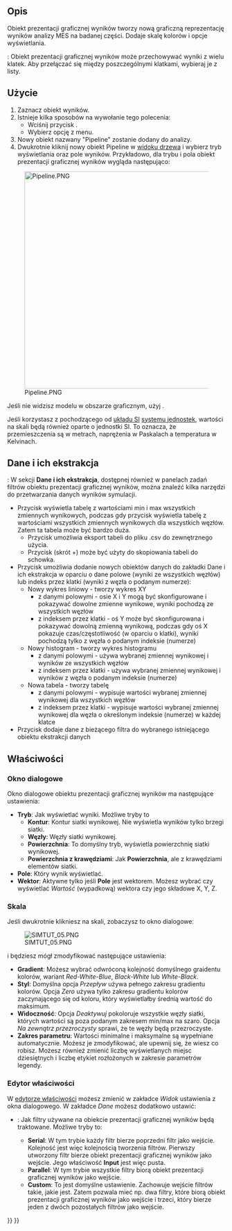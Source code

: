 <languages/>

{{Docnav
|[[FEM_PostApplyChanges/pl|Zastosuj zmiany]]
|[[FEM_PostBranchFilter/pl|Gałąź obiektu prezentacji graficznej wyników]]
|[[FEM_Workbench/pl|środowisko pracy MES]]
|IconL=FEM_PostApplyChanges.svg
|IconR=FEM_PostBranchFilter.svg
|IconC=Workbench_FEM.svg
}}

<div class="mw-translate-fuzzy">
{{GuiCommand/pl
|Name=FEM PostPipelineFromResult
|Name/pl=MES: Prezentacja graficzna wyników
|MenuLocation=Wyniku → Prezentacja graficzna wyników
|Workbenches=[[FEM_Workbench/pl|MES]]
|Version=0.17
|SeeAlso=[[FEM_ResultShow/pl|Pokaż wyniki]], [[FEM_tutorial/pl|Poradnik MES]]
}}
</div>

<span id="Description"></span>
==Opis==

Obiekt prezentacji graficznej wyników tworzy nową graficzną reprezentację wyników analizy MES na badanej części. Dodaje skalę kolorów i opcje wyświetlania.

{{Version/pl|1.1}}: Obiekt prezentacji graficznej wyników może przechowywać wyniki z wielu klatek. Aby przełączać się między poszczególnymi klatkami, wybieraj je z listy.

<span id="Usage"></span>
==Użycie==

<div class="mw-translate-fuzzy">
# Zaznacz obiekt wyników.
# Istnieje kilka sposobów na wywołanie tego polecenia:
#* Wciśnij przycisk {{Button|[[Image:FEM_PostPipelineFromResult.svg|16px]] [[FEM_PostPipelineFromResult/pl|Prezentacja graficzna wyników]]}}.
#* Wybierz opcję {{MenuCommand|Wyniki → [[Image:FEM_PostPipelineFromResult.svg|16px]] Prezentacja graficzna wyników}} z menu.
# Nowy obiekt nazwany "Pipeline" zostanie dodany do analizy.
# Dwukrotnie kliknij nowy obiekt Pipeline w [[Tree_view/pl|widoku drzewa]] i wybierz tryb wyświetlania oraz pole wyników. Przykładowo, dla trybu {{Value|Powierzchnia}} i pola {{Value|Naprężenia von Mises}} obiekt prezentacji graficznej wyników wygląda następująco:
[[File:Pipeline.PNG|500px]]
</div>

Jeśli nie widzisz modelu w obszarze graficznym, użyj {{MenuCommand|Edycja → Preferencje → Wyświetlanie → Widok 3D → Renderowanie → Kolor podświetlenia}}.

Jeśli korzystasz z pochodzącego od [https://pl.wikipedia.org/wiki/Uk%C5%82ad_SI układu SI] [[Preferences_Editor/pl#Jednostki|systemu jednostek]], wartości na skali będą również oparte o jednostki SI. To oznacza, że przemieszczenia są w metrach, naprężenia w Paskalach a temperatura w Kelvinach.

<span id="Data_and_extractions"></span>
==Dane i ich ekstrakcja==

{{Version/pl|1.1}}: W sekcji '''Dane i ich ekstrakcja''', dostępnej również w panelach zadań filtrów obiektu prezentacji graficznej wyników, można znaleźć kilka narzędzi do przetwarzania danych wyników symulacji. 
* Przycisk {{Button|Podsumowanie danych}} wyświetla tabelę z wartościami min i max wszystkich zmiennych wynikowych, podczas gdy przycisk {{Button|Pokaż dane}} wyświetla tabelę z wartościami wszystkich zmiennych wynikowych dla wszystkich węzłów. Zatem ta tabela może być bardzo duża.
** Przycisk {{Button|Eksport do CSV}} umożliwia eksport tabeli do pliku .csv do zewnętrznego użycia.
** Przycisk {{Button|Skopiuj wybór do schowka}} (skrót {{KEY|Ctrl}}+{{KEY|C}}) może być użyty do skopiowania tabeli do schowka.
* Przycisk {{Button|Nowe}} umożliwia dodanie nowych obiektów danych do zakładki Dane i ich ekstrakcja w oparciu o dane polowe (wyniki ze wszystkich węzłów) lub indeks przez klatki (wyniki z węzła o podanym numerze):
** Nowy wykres liniowy - tworzy wykres XY
*** z danymi polowymi - osie X i Y mogą być skonfigurowane i pokazywać dowolne zmienne wynikowe, wyniki pochodzą ze wszystkich węzłów
*** z indeksem przez klatki - oś Y może być skonfigurowana i pokazywać dowolną zmienną wynikową, podczas gdy oś X pokazuje czas/częstotliwość (w oparciu o klatki), wyniki pochodzą tylko z węzła o podanym indeksie (numerze)
** Nowy histogram - tworzy wykres histogramu
*** z danymi polowymi - używa wybranej zmiennej wynikowej i wyników ze wszystkich węzłów
*** z indeksem przez klatki - używa wybranej zmiennej wynikowej i wyników z węzła o podanym indeksie (numerze)
** Nowa tabela - tworzy tabelę
*** z danymi polowymi - wypisuje wartości wybranej zmiennej wynikowej dla wszystkich węzłów
*** z indeksem przez klatki - wypisuje wartości wybranej zmiennej wynikowej dla węzła o określonym indeksie (numerze) w każdej klatce
* Przycisk {{Button|Dodaj dane do}} dodaje dane z bieżącego filtra do wybranego istniejącego obiektu ekstrakcji danych

<span id="Properties"></span>
==Właściwości==

<span id="Dialog_box"></span>
===Okno dialogowe===

Okno dialogowe obiektu prezentacji graficznej wyników ma następujące ustawienia:
* '''Tryb''': Jak wyświetlać wyniki. Możliwe tryby to
** '''Kontur''': Kontur siatki wynikowej. Nie wyświetla wyników tylko brzegi siatki.
** '''Węzły''': Węzły siatki wynikowej.
** '''Powierzchnia''': To domyślny tryb, wyświetla powierzchnię siatki wynikowej.
** '''Powierzchnia z krawędziami''': Jak '''Powierzchnia''', ale z krawędziami elementów siatki.
* '''Pole''': Który wynik wyświetlać.
* '''Wektor''': Aktywne tylko jeśli '''Pole''' jest wektorem. Możesz wybrać czy wyświetlać ''Wartość'' (wypadkową) wektora czy jego składowe X, Y, Z.

<span id="Scale"></span>
===Skala===

Jeśli dwukrotnie klikniesz na skali, zobaczysz to okno dialogoweː

[[File:SIMTUT 05.PNG]]

i będziesz mógł zmodyfikować następujące ustawienia:
* '''Gradient''': Możesz wybrać odwróconą kolejność domyślnego graidentu kolorów, wariant ''Red-White-Blue'', ''Black-White'' lub ''White-Black''.
* '''Styl''': Domyślna opcja ''Przepływ'' używa pełnego zakresu gradientu kolorów. Opcja ''Zero'' używa tylko zakresu gradientu kolorów zaczynającego się od koloru, który wyświetlałby średnią wartość do maksimum.
* '''Widoczność''': Opcja ''Deaktywuj'' pokoloruje wszystkie węzły siatki, których wartości są poza podanym zakresem min/max na szaro. Opcja ''Na zewnątrz przezroczysty'' sprawi, że te węzły będą przezroczyste.
* '''Zakres parametru''': Wartości minimalne i maksymalne są wypełniane automatycznie. Możesz je zmodyfikować, ale upewnij się, że wiesz co robisz. Możesz również zmienić liczbę wyświetlanych miejsc dziesiętnych i liczbę etykiet rozłożonych w zakresie parametrów legendy.

<span id="Property_Editor"></span>
===Edytor właściwości===

W [[Property_editor/pl|edytorze właściwości]] możesz zmienić w zakładce ''Widok'' ustawienia z okna dialogowego. W zakładce ''Dane'' możesz dodatkowo ustawić:
* {{PropertyData|Mode}}: Jak filtry używane na obiekcie prezentacji graficznej wyników będą traktowane. Możliwe tryby to:
** '''Serial''': W tym trybie każdy filtr bierze poprzedni filtr jako wejście. Kolejność jest więc kolejnością tworzenia filtrów. Pierwszy utworzony filtr bierze obiekt prezentacji graficznej wyników jako wejście. Jego właściwość '''Input''' jest więc pusta.
** '''Parallel''': W tym trybie wszystkie filtry biorą obiekt prezentacji graficznej wyników jako wejście.
** '''Custom''': To jest domyślne ustawienie. Zachowuje wejście filtrów takie, jakie jest. Zatem pozwala mieć np. dwa filtry, które biorą obiekt prezentacji graficznej wyników jako wejście i trzeci, który bierze jeden z dwóch pozostałych filtrów jako wejście.


{{Docnav
|[[FEM_PostApplyChanges/pl|Zastosuj zmiany]]
|[[FEM_PostBranchFilter/pl|Gałąź obiektu prezentacji graficznej wyników]]
|[[FEM_Workbench/pl|środowisko pracy MES]]
|IconL=FEM_PostApplyChanges.svg
|IconR=FEM_PostBranchFilter.svg
|IconC=Workbench_FEM.svg
}}

{{FEM Tools navi{{#translation:}}}}
{{Userdocnavi{{#translation:}}}}